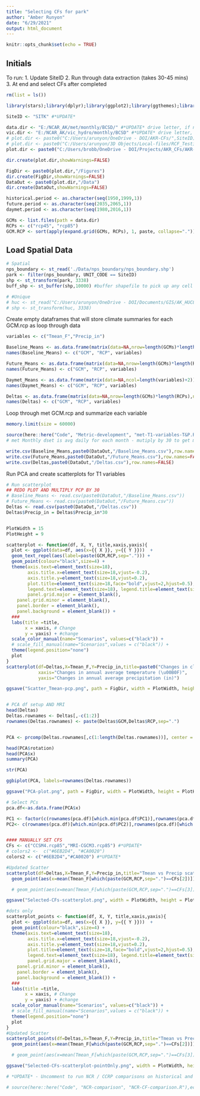 ```yaml
---
title: "Selecting CFs for park"
author: "Amber Runyon"
date: "6/29/2021"
output: html_document
---
```


```r
knitr::opts_chunk$set(echo = TRUE)

```

## Initials

To run:
1. Update SiteID
2. Run through data extraction (takes 30-45 mins)
3. At end and select CFs after completed

```r

rm(list = ls())

library(stars);library(dplyr);library(ggplot2);library(ggthemes);library(viridis);library(here);library(ggrepel);library(rlang);library(ggbiplot)

SiteID <- "SITK" #*UPDATE*

data.dir <- "E:/NCAR_AK/met/monthly/BCSD/" #*UPDATE* drive letter, if needed
vic.dir <- "E:/NCAR_AK/vic_hydro/monthly/BCSD" #*UPDATE* drive letter, if needed
# plot.dir <- paste0("C:/Users/arunyon/OneDrive - DOI/AKR-CFs/",SiteID) #*UPDATE*
# plot.dir <- paste0("C:/Users/arunyon/3D Objects/Local-files/RCF_Testing/",SiteID)
plot.dir <- paste0("C:/Users/brobb/OneDrive - DOI/Projects/AKR_CFs/AKR-CFs/",SiteID) #*UPDATE*

dir.create(plot.dir,showWarnings=FALSE)

FigDir <- paste0(plot.dir,"/Figures")
dir.create(FigDir,showWarnings=FALSE)
DataOut <- paste0(plot.dir,"/Data")
dir.create(DataOut,showWarnings=FALSE)

historical.period <- as.character(seq(1950,1999,1))
future.period <- as.character(seq(2035,2065,1))
daymet.period <- as.character(seq(1980,2016,1))

GCMs <- list.files(path = data.dir)
RCPs <- c("rcp45", "rcp85")
GCM.RCP <- sort(apply(expand.grid(GCMs, RCPs), 1, paste, collapse="."))

```

## Load Spatial Data

```r

# Spatial
nps_boundary <- st_read('./Data/nps_boundary/nps_boundary.shp')
park <- filter(nps_boundary, UNIT_CODE == SiteID)
shp <- st_transform(park, 3338)
buff_shp <- st_buffer(shp,10000) #buffer shapefile to pick up any cell touching park in crop

# #Unique
# huc <- st_read("C:/Users/arunyon/OneDrive - DOI/Documents/GIS/AK_HUC8/Kachemak_Tuxedni.shp")
# shp <- st_transform(huc, 3338)

```
Create empty dataframes that will store climate summaries for each GCM.rcp as loop through data
```r

variables <- c("Tmean_F","Precip_in")

Baseline_Means <- as.data.frame(matrix(data=NA,nrow=length(GCMs)*length(RCPs),ncol=length(variables)+2))
names(Baseline_Means) <- c("GCM", "RCP", variables)

Future_Means <- as.data.frame(matrix(data=NA,nrow=length(GCMs)*length(RCPs),ncol=length(variables)+2))
names(Future_Means) <- c("GCM", "RCP", variables)

Daymet_Means <- as.data.frame(matrix(data=NA,ncol=length(variables)+2))
names(Daymet_Means) <- c("GCM", "RCP", variables)

Deltas <- as.data.frame(matrix(data=NA,nrow=length(GCMs)*length(RCPs),ncol=length(variables)+2))
names(Deltas) <- c("GCM", "RCP", variables)


```

Loop through met GCM.rcp and summarize each variable

```r
memory.limit(size = 60000)

source(here::here("Code", "Metric-development", "met-T1-variables-T&P.R"),echo = FALSE) 
# met Monthly dset is avg daily for each month - mutiply by 30 to get monthly sum -- done below

write.csv(Baseline_Means,paste0(DataOut,"/Baseline_Means.csv"),row.names=FALSE)
write.csv(Future_Means,paste0(DataOut,"/Future_Means.csv"),row.names=FALSE)
write.csv(Deltas,paste0(DataOut,"/Deltas.csv"),row.names=FALSE)

```


Run PCA and create scatterplots for T1 variables
```r
# Run scatterplot
## REDO PLOT AND MULTIPLY PCP BY 30 
# Baseline_Means <- read.csv(paste0(DataOut,"/Baseline_Means.csv"))
# Future_Means <- read.csv(paste0(DataOut,"/Future_Means.csv"))
Deltas <- read.csv(paste0(DataOut,"/Deltas.csv"))
Deltas$Precip_in = Deltas$Precip_in*30


PlotWidth = 15
PlotHeight = 9

scatterplot <- function(df, X, Y, title,xaxis,yaxis){
  plot <- ggplot(data=df, aes(x={{ X }}, y={{ Y }}))  +
  geom_text_repel(aes(label=paste(GCM,RCP,sep="."))) +
  geom_point(colour="black",size=4) + 
  theme(axis.text=element_text(size=18),
        axis.title.x=element_text(size=18,vjust=-0.2),
        axis.title.y=element_text(size=18,vjust=0.2),
        plot.title=element_text(size=18,face="bold",vjust=2,hjust=0.5),
        legend.text=element_text(size=18), legend.title=element_text(size=16),
        panel.grid.major = element_blank(),
    panel.grid.minor = element_blank(),
    panel.border = element_blank(),
    panel.background = element_blank()) + 
  ###
  labs(title =title, 
       x = xaxis, # Change
       y = yaxis) + #change
  scale_color_manual(name="Scenarios", values=c("black")) +
  # scale_fill_manual(name="Scenarios",values = c("black")) + 
  theme(legend.position="none") 
  plot
}
scatterplot(df=Deltas,X=Tmean_F,Y=Precip_in,title=paste0("Changes in climate means in 2050 by GCM run at ", SiteID),
            xaxis="Changes in annual average temperature (\u00B0F)",
            yaxis="Changes in annual average precipitation (in)")

ggsave("Scatter_Tmean-pcp.png", path = FigDir, width = PlotWidth, height = PlotHeight,bg="white")


# PCA df setup AND MRI
head(Deltas)
Deltas.rownames <- Deltas[,-c(1:2)]
rownames(Deltas.rownames) <- paste(Deltas$GCM,Deltas$RCP,sep=".")


PCA <- prcomp(Deltas.rownames[,c(1:length(Deltas.rownames))], center = TRUE,scale. = TRUE)

head(PCA$rotation)
head(PCA$x)
summary(PCA)

str(PCA)

ggbiplot(PCA, labels=rownames(Deltas.rownames))

ggsave("PCA-plot.png", path = FigDir, width = PlotWidth, height = PlotHeight)

# Select PCs
pca.df<-as.data.frame(PCA$x)

PC1 <- factor(c(rownames(pca.df)[which.min(pca.df$PC1)],rownames(pca.df)[which.max(pca.df$PC1)]))
PC2<- c(rownames(pca.df)[which.min(pca.df$PC2)],rownames(pca.df)[which.max(pca.df$PC2)])


#### MANUALLY SET CFS
CFs <- c("CCSM4.rcp85","MRI-CGCM3.rcp85") #*UPDATE*
# colors2 <-  c("#6EB2D4", "#CA0020")
colors2 <- c("#6EB2D4","#CA0020") #*UPDATE*

#Updated Scatter
scatterplot(df=Deltas,X=Tmean_F,Y=Precip_in,title="Tmean vs Precip scatterplot",xaxis="Avg Annual Temp (F)",yaxis="Avg Annual Precip (in)") + geom_point(aes(x=mean(Tmean_F[which(paste(GCM,RCP,sep=".")==CFs[1])]), y=mean(Precip_in[which(paste(GCM,RCP,sep=".")==CFs[1])])), shape=21, size=12, stroke=3, colour=colors2[1]) +
  geom_point(aes(x=mean(Tmean_F[which(paste(GCM,RCP,sep=".")==CFs[2])]), y=mean(Precip_in[which(paste(GCM,RCP,sep=".")==CFs[2])])), shape=22, size=12, stroke=3, colour=colors2[2]) 

  # geom_point(aes(x=mean(Tmean_F[which(paste(GCM,RCP,sep=".")==CFs[3])]), y=mean(Precip_in[which(paste(GCM,RCP,sep=".")==CFs[3])])), shape=23, size=12, stroke=3, colour=colors2[3]) 

ggsave("Selected-CFs-scatterplot.png", width = PlotWidth, height = PlotHeight, path = FigDir,bg="white")

#dots only
scatterplot_points <- function(df, X, Y, title,xaxis,yaxis){
  plot <- ggplot(data=df, aes(x={{ X }}, y={{ Y }}))  +
  geom_point(colour="black",size=4) + 
  theme(axis.text=element_text(size=18),
        axis.title.x=element_text(size=18,vjust=-0.2),
        axis.title.y=element_text(size=18,vjust=0.2),
        plot.title=element_text(size=18,face="bold",vjust=2,hjust=0.5),
        legend.text=element_text(size=18), legend.title=element_text(size=16),
        panel.grid.major = element_blank(),
    panel.grid.minor = element_blank(),
    panel.border = element_blank(),
    panel.background = element_blank()) + 
  ###
  labs(title =title, 
       x = xaxis, # Change
       y = yaxis) + #change
  scale_color_manual(name="Scenarios", values=c("black")) +
  # scale_fill_manual(name="Scenarios",values = c("black")) + 
  theme(legend.position="none") 
  plot
}
#Updated Scatter
scatterplot_points(df=Deltas,X=Tmean_F,Y=Precip_in,title="Tmean vs Precip scatterplot",xaxis="Avg Annual Temp (F)",yaxis="Avg Annual Precip (in)") + geom_point(aes(x=mean(Tmean_F[which(paste(GCM,RCP,sep=".")==CFs[1])]), y=mean(Precip_in[which(paste(GCM,RCP,sep=".")==CFs[1])])), shape=21, size=12, stroke=3, colour=colors2[1]) +
  geom_point(aes(x=mean(Tmean_F[which(paste(GCM,RCP,sep=".")==CFs[2])]), y=mean(Precip_in[which(paste(GCM,RCP,sep=".")==CFs[2])])), shape=22, size=12, stroke=3, colour=colors2[2]) 

  # geom_point(aes(x=mean(Tmean_F[which(paste(GCM,RCP,sep=".")==CFs[3])]), y=mean(Precip_in[which(paste(GCM,RCP,sep=".")==CFs[3])])), shape=23, size=12, stroke=3, colour=colors2[3]) 

ggsave("Selected-CFs-scatterplot-pointOnly.png", width = PlotWidth, height = PlotHeight, path = FigDir,bg="white")


```

```r

# *UPDATE* - Uncomment to run NCR / CCRP comparisons on historical and future T & P averages

# source(here::here("Code", "NCR-comparison", "NCR-CF-comparison.R"),echo = FALSE) 


```